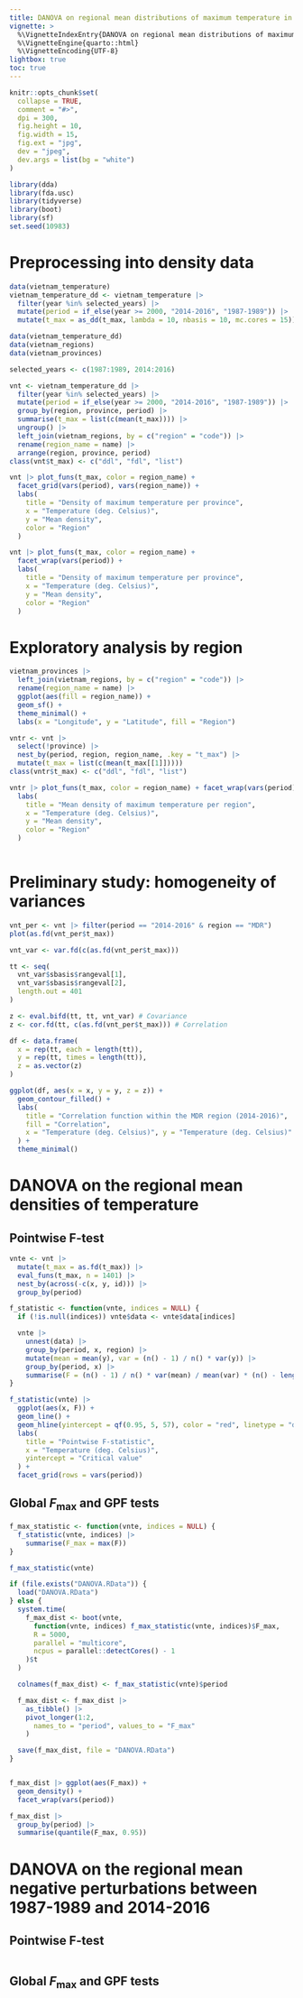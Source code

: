 ```yaml
---
title: DANOVA on regional mean distributions of maximum temperature in Vietnam
vignette: >
  %\VignetteIndexEntry{DANOVA on regional mean distributions of maximum temperature in Vietnam}
  %\VignetteEngine{quarto::html}
  %\VignetteEncoding{UTF-8}
lightbox: true
toc: true
---
```


```r
knitr::opts_chunk$set(
  collapse = TRUE,
  comment = "#>",
  dpi = 300,
  fig.height = 10,
  fig.width = 15,
  fig.ext = "jpg",
  dev = "jpeg",
  dev.args = list(bg = "white")
)
```

```r
library(dda)
library(fda.usc)
library(tidyverse)
library(boot)
library(sf)
set.seed(10983)
```

# Preprocessing into density data

```r
data(vietnam_temperature)
vietnam_temperature_dd <- vietnam_temperature |>
  filter(year %in% selected_years) |>
  mutate(period = if_else(year >= 2000, "2014-2016", "1987-1989")) |>
  mutate(t_max = as_dd(t_max, lambda = 10, nbasis = 10, mc.cores = 15))
```

```r
data(vietnam_temperature_dd)
data(vietnam_regions)
data(vietnam_provinces)

selected_years <- c(1987:1989, 2014:2016)

vnt <- vietnam_temperature_dd |>
  filter(year %in% selected_years) |>
  mutate(period = if_else(year >= 2000, "2014-2016", "1987-1989")) |>
  group_by(region, province, period) |>
  summarise(t_max = list(c(mean(t_max)))) |>
  ungroup() |>
  left_join(vietnam_regions, by = c("region" = "code")) |>
  rename(region_name = name) |>
  arrange(region, province, period)
class(vnt$t_max) <- c("ddl", "fdl", "list")

vnt |> plot_funs(t_max, color = region_name) +
  facet_grid(vars(period), vars(region_name)) +
  labs(
    title = "Density of maximum temperature per province",
    x = "Temperature (deg. Celsius)",
    y = "Mean density",
    color = "Region"
  )

vnt |> plot_funs(t_max, color = region_name) +
  facet_wrap(vars(period)) +
  labs(
    title = "Density of maximum temperature per province",
    x = "Temperature (deg. Celsius)",
    y = "Mean density",
    color = "Region"
  )
```

# Exploratory analysis by region

```r
vietnam_provinces |>
  left_join(vietnam_regions, by = c("region" = "code")) |>
  rename(region_name = name) |>
  ggplot(aes(fill = region_name)) +
  geom_sf() +
  theme_minimal() +
  labs(x = "Longitude", y = "Latitude", fill = "Region")
```


```r
vntr <- vnt |>
  select(!province) |>
  nest_by(period, region, region_name, .key = "t_max") |>
  mutate(t_max = list(c(mean(t_max[[1]]))))
class(vntr$t_max) <- c("ddl", "fdl", "list")

vntr |> plot_funs(t_max, color = region_name) + facet_wrap(vars(period)) +
  labs(
    title = "Mean density of maximum temperature per region",
    x = "Temperature (deg. Celsius)",
    y = "Mean density",
    color = "Region"
  )
```

```r
```

# Preliminary study: homogeneity of variances

```r
vnt_per <- vnt |> filter(period == "2014-2016" & region == "MDR")
plot(as.fd(vnt_per$t_max))

vnt_var <- var.fd(c(as.fd(vnt_per$t_max)))

tt <- seq(
  vnt_var$sbasis$rangeval[1],
  vnt_var$sbasis$rangeval[2],
  length.out = 401
)

z <- eval.bifd(tt, tt, vnt_var) # Covariance
z <- cor.fd(tt, c(as.fd(vnt_per$t_max))) # Correlation

df <- data.frame(
  x = rep(tt, each = length(tt)),
  y = rep(tt, times = length(tt)),
  z = as.vector(z)
)

ggplot(df, aes(x = x, y = y, z = z)) +
  geom_contour_filled() +
  labs(
    title = "Correlation function within the MDR region (2014-2016)",
    fill = "Correlation",
    x = "Temperature (deg. Celsius)", y = "Temperature (deg. Celsius)"
  ) +
  theme_minimal()
```

# DANOVA on the regional mean densities of temperature

## Pointwise F-test

```r
vnte <- vnt |>
  mutate(t_max = as.fd(t_max)) |>
  eval_funs(t_max, n = 1401) |>
  nest_by(across(-c(x, y, id))) |>
  group_by(period)

f_statistic <- function(vnte, indices = NULL) {
  if (!is.null(indices)) vnte$data <- vnte$data[indices]

  vnte |>
    unnest(data) |>
    group_by(period, x, region) |>
    mutate(mean = mean(y), var = (n() - 1) / n() * var(y)) |>
    group_by(period, x) |>
    summarise(F = (n() - 1) / n() * var(mean) / mean(var) * (n() - length(unique(region))) / (length(unique(region)) - 1), .groups = "drop_last")
}

f_statistic(vnte) |>
  ggplot(aes(x, F)) +
  geom_line() +
  geom_hline(yintercept = qf(0.95, 5, 57), color = "red", linetype = "dashed") +
  labs(
    title = "Pointwise F-statistic",
    x = "Temperature (deg. Celsius)",
    yintercept = "Critical value"
  ) +
  facet_grid(rows = vars(period))
```

## Global $F_\text{max}$ and GPF tests

```r
f_max_statistic <- function(vnte, indices = NULL) {
  f_statistic(vnte, indices) |>
    summarise(F_max = max(F))
}

f_max_statistic(vnte)

if (file.exists("DANOVA.RData")) {
  load("DANOVA.RData")
} else {
  system.time(
    f_max_dist <- boot(vnte,
      function(vnte, indices) f_max_statistic(vnte, indices)$F_max,
      R = 5000,
      parallel = "multicore",
      ncpus = parallel::detectCores() - 1
    )$t
  )

  colnames(f_max_dist) <- f_max_statistic(vnte)$period

  f_max_dist <- f_max_dist |>
    as_tibble() |>
    pivot_longer(1:2,
      names_to = "period", values_to = "F_max"
    )

  save(f_max_dist, file = "DANOVA.RData")
}


f_max_dist |> ggplot(aes(F_max)) +
  geom_density() +
  facet_wrap(vars(period))

f_max_dist |>
  group_by(period) |>
  summarise(quantile(F_max, 0.95))
```

# DANOVA on the regional mean negative perturbations between 1987-1989 and 2014-2016

## Pointwise F-test

```r

```

## Global $F_\text{max}$ and GPF tests

```r

```
